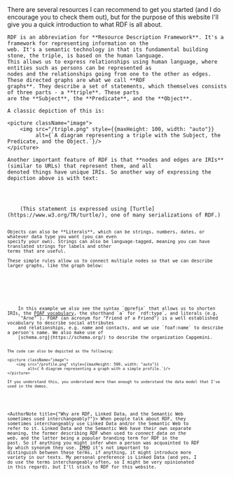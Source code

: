 
<Content>
    There are <NavLink to="#recommendations">several resources I can recommend to get you started</NavLink> (and I do
    encourage you to check them out), but for the purpose of this website I'll give you a quick introduction to what RDF
    is all about.

    RDF is an abbreviation for **Resource Description Framework**. It's a framework for representing information on the
    web. It's a semantic technology in that its fundamental building stone, the triple, is based on the human language.
    This allows us to express relationships using human language, where entities such as persons can be represented as
    nodes and the relationships going from one to the other as edges. These directed graphs are what we call **RDF
    graphs**. They describe a set of statements, which themselves consists of three parts - a **triple**. These parts
    are the **Subject**, the **Predicate**, and the **Object**.

    A classic depiction of this is:

    <picture className="image">
        <img src="/triple.png" style={{maxHeight: 100, width: "auto"}}
             alt={`A diagram representing a triple with the Subject, the Predicate, and the Object.`}/>
    </picture>

    Another important feature of RDF is that **nodes and edges are IRIs** (similar to URLs) that represent them, and all
    denoted things have unique IRIs. So another way of expressing the depiction above is with text:
</Content>

<Code code={tripleTurtle} id="textTurtle" language="turtle" noCopy={true}/>

<Content>
    (This statement is expressed using [Turtle](https://www.w3.org/TR/turtle/), one of many serializations of RDF.)

    Objects can also be **Literals**, which can be strings, numbers, dates, or whatever data type you want (you can even
    specify your own). Strings can also be language-tagged, meaning you can have translated strings for labels and other
    terms that are useful.

    These simple rules allow us to connect multiple nodes so that we can describe larger graphs, like the graph below:
</Content>

<Code code={profileTurtle} id="textTurtle" language="turtle" noCopy={true}/>

<Content>
    In this example we also see the syntax `@prefix` that allows us to shorten IRIs, the <a
    href="http://xmlns.com/foaf/0.1/">FOAF vocabulary</a>, the shorthand `a` for `rdf:type`, and literals (e.g.
    `"Arne"`). FOAF (an acronym for "Friend of a Friend") is a well established vocabulary to describe social attributes
    and relationships, e.g. name and contacts, and we use `foaf:name` to describe a person's name. We also make use of
    [schema.org](https://schema.org/) to describe the organization Capgemini.

    The code can also be depicted as the following:

    <picture className="image">
        <img src="/profile.png" style={{maxHeight: 500, width: "auto"}}
             alt={`A diagram representing a graph with a simple profile.`}/>
    </picture>

    If you understand this, you understand more than enough to understand the data model that I've used in the demos.
</Content>

<AuthorNote title={"Why are RDF, Linked Data, and the Semantic Web sometimes used interchangeably?"}>
    When people talk about RDF, they sometimes interchangeably use Linked Data and/or the Semantic Web to refer to
    it. Linked Data and the Semantic Web have their own separate meaning, the former describing RDF when used to
    *connect data on the web*, and the latter being a popular branding term for RDF in the past. So if anything you
    might infer when a person was acquainted to RDF by which synonym they use. <abbr
    title="In My Honest Opinion">IMHO</abbr> it's not important to distinguish between these terms, if anything, it
    might introduce more variety in our texts. My personal preference is Linked Data (and yes, I do use the terms
    interchangeably often, so I might be very opinionated in this regard), but I'll stick to RDF for this
    website.
</AuthorNote>